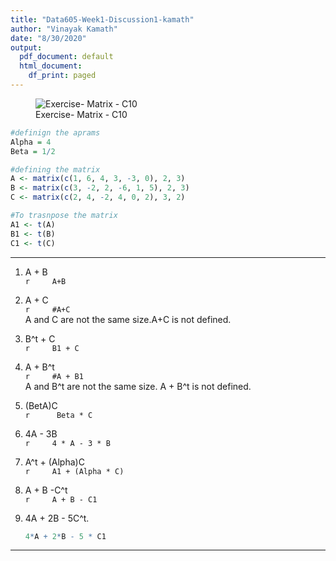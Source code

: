 ---
title: "Data605-Week1-Discussion1-kamath"
author: "Vinayak Kamath"
date: "8/30/2020"
output:
  pdf_document: default
  html_document:
    df_print: paged
---


![Exercise- Matrix - C10](./Capture_Exercise_Matrix_C10.PNG)


```{r include=FALSE}

#definign the aprams
Alpha = 4
Beta = 1/2

#defining the matrix
A <- matrix(c(1, 6, 4, 3, -3, 0), 2, 3)
B <- matrix(c(3, -2, 2, -6, 1, 5), 2, 3)
C <- matrix(c(2, 4, -2, 4, 0, 2), 3, 2)

#To trasnpose the matrix
A1 <- t(A) 
B1 <- t(B) 
C1 <- t(C) 

```
---

(1) A + B  
    ```{r}
    A+B
    ```  


(2) A + C  
    ```{r}
    #A+C
    ```  
    A and C are not the same size.A+C is not defined. 


(3) B^t + C  
    ```{r}
    B1 + C
    ```  


(4) A + B^t  
    ```{r}
    #A + B1
    ```  
    A and B^t are not the same size. A + B^t is not defined.

(5) (BetA)C  
    ```{r}
     Beta * C
    ```  
    

(6) 4A - 3B  
    ```{r}
    4 * A - 3 * B
    ```  
    

(7) A^t + (Alpha)C  
    ```{r}
    A1 + (Alpha * C)
    ```  


(8) A + B -C^t  
    ```{r}
    A + B - C1
    ```  


(9) 4A + 2B - 5C^t.
    ```{r}
    4*A + 2*B - 5 * C1
    
    ```  

---